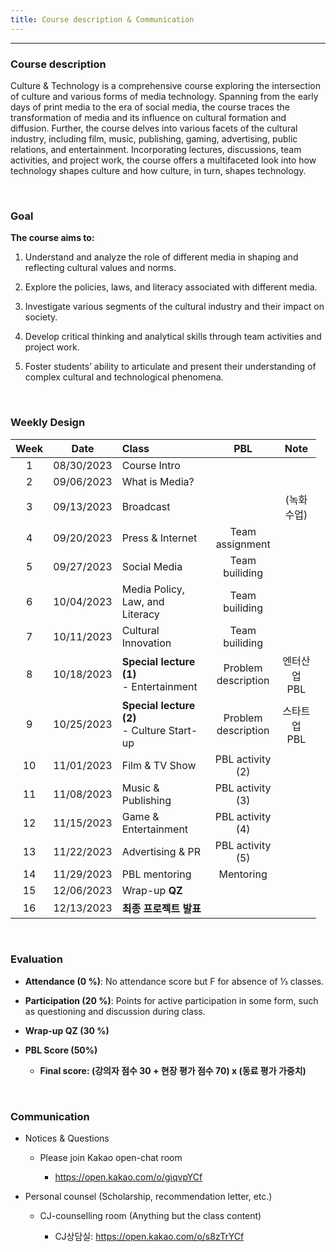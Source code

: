 ```yaml
---
title: Course description & Communication
---
```


------------------------------------------------------------------------

### Course description

Culture & Technology is a comprehensive course exploring the intersection of culture and various forms of media technology. Spanning from the early days of print media to the era of social media, the course traces the transformation of media and its influence on cultural formation and diffusion. Further, the course delves into various facets of the cultural industry, including film, music, publishing, gaming, advertising, public relations, and entertainment. Incorporating lectures, discussions, team activities, and project work, the course offers a multifaceted look into how technology shapes culture and how culture, in turn, shapes technology.

</br>

### Goal

**The course aims to:** 

1.  Understand and analyze the role of different media in shaping and reflecting cultural values and norms.

2.  Explore the policies, laws, and literacy associated with different media.

3.  Investigate various segments of the cultural industry and their impact on society.

4.  Develop critical thinking and analytical skills through team activities and project work.

5.  Foster students' ability to articulate and present their understanding of complex cultural and technological phenomena.

</br>

### Weekly Design

+------+------------+---------------------------------+---------------------+--------------+
| Week | Date       | Class                           | PBL                 | Note         |
+:====:+:==========:+:================================+:===================:+:============:+
| 1    | 08/30/2023 | Course Intro                    |                     |              |
+------+------------+---------------------------------+---------------------+--------------+
| 2    | 09/06/2023 | What is Media?                  |                     |              |
+------+------------+---------------------------------+---------------------+--------------+
| 3    | 09/13/2023 | Broadcast                       |                     | (녹화수업)   |
+------+------------+---------------------------------+---------------------+--------------+
| 4    | 09/20/2023 | Press & Internet                | Team assignment     |              |
+------+------------+---------------------------------+---------------------+--------------+
| 5    | 09/27/2023 | Social Media                    | Team builiding      |              |
+------+------------+---------------------------------+---------------------+--------------+
| 6    | 10/04/2023 | Media Policy, Law, and Literacy | Team builiding      |              |
+------+------------+---------------------------------+---------------------+--------------+
| 7    | 10/11/2023 | Cultural Innovation             | Team builiding      |              |
+------+------------+---------------------------------+---------------------+--------------+
| 8    | 10/18/2023 | **Special lecture (1)\          | Problem description | 엔터산업 PBL |
|      |            | **- Entertainment               |                     |              |
+------+------------+---------------------------------+---------------------+--------------+
| 9    | 10/25/2023 | **Special lecture (2)\          | Problem description | 스타트업 PBL |
|      |            | **- Culture Start-up            |                     |              |
+------+------------+---------------------------------+---------------------+--------------+
| 10   | 11/01/2023 | Film & TV Show                  | PBL activity (2)    |              |
+------+------------+---------------------------------+---------------------+--------------+
| 11   | 11/08/2023 | Music & Publishing              | PBL activity (3)    |              |
+------+------------+---------------------------------+---------------------+--------------+
| 12   | 11/15/2023 | Game & Entertainment            | PBL activity (4)    |              |
+------+------------+---------------------------------+---------------------+--------------+
| 13   | 11/22/2023 | Advertising & PR                | PBL activity (5)    |              |
+------+------------+---------------------------------+---------------------+--------------+
| 14   | 11/29/2023 | PBL mentoring                   | Mentoring           |              |
+------+------------+---------------------------------+---------------------+--------------+
| 15   | 12/06/2023 | Wrap-up **QZ**                  |                     |              |
+------+------------+---------------------------------+---------------------+--------------+
| 16   | 12/13/2023 | **최종 프로젝트 발표**          |                     |              |
+------+------------+---------------------------------+---------------------+--------------+

</br>

### Evaluation

-   **Attendance (0 %)**: No attendance score but F for absence of ⅓ classes.

-   **Participation (20 %)**: Points for active participation in some form, such as questioning and discussion during class.

-   **Wrap-up QZ (30 %)**

-   **PBL Score (50%)**

    -   **Final score: (강의자 점수 30 + 현장 평가 점수 70) x (동료 평가 가중치)**

</br>

### Communication

-   Notices & Questions

    -   Please join Kakao open-chat room

        -   <https://open.kakao.com/o/giqvpYCf>

-   Personal counsel (Scholarship, recommendation letter, etc.)

    -   CJ-counselling room (Anything but the class content)

        -   CJ상담실: <https://open.kakao.com/o/s8zTrYCf>
